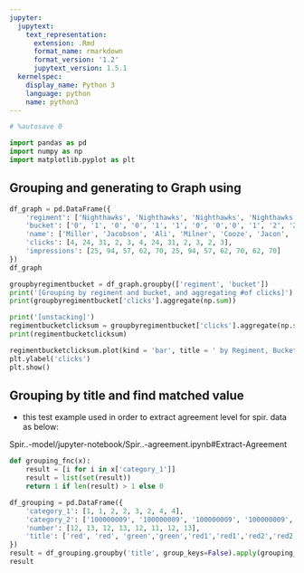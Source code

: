 ```yaml
---
jupyter:
  jupytext:
    text_representation:
      extension: .Rmd
      format_name: rmarkdown
      format_version: '1.2'
      jupytext_version: 1.5.1
  kernelspec:
    display_name: Python 3
    language: python
    name: python3
---
```


```python
# %autosave 0
```

```python
import pandas as pd
import numpy as np
import matplotlib.pyplot as plt
```

## Grouping and generating to Graph using 

```python
df_graph = pd.DataFrame({
    'regiment': ['Nighthawks', 'Nighthawks', 'Nighthawks', 'Nighthawks', 'Dragoons', 'Dragoons', 'Dragoons', 'Dragoons', 'Scouts', 'Scouts', 'Scouts', 'Scouts'],
    'bucket': ['0', '1', '0', '0', '1', '1', '0', '0','0', '1', '2', '2'],
    'name': ['Miller', 'Jacobson', 'Ali', 'Milner', 'Cooze', 'Jacon', 'Ryaner', 'Sone', 'Sloan', 'Piger', 'Riani', 'Ali'],
    'clicks': [4, 24, 31, 2, 3, 4, 24, 31, 2, 3, 2, 3],
    'impressions': [25, 94, 57, 62, 70, 25, 94, 57, 62, 70, 62, 70]
})
df_graph
```

```python
groupbyregimentbucket = df_graph.groupby(['regiment', 'bucket'])
print('[Grouping by regiment and bucket, and aggregating #of clicks]')
print(groupbyregimentbucket['clicks'].aggregate(np.sum))
```

```python
print('[unstacking]')
regimentbucketclicksum = groupbyregimentbucket['clicks'].aggregate(np.sum).unstack()
print(regimentbucketclicksum)
```

```python
regimentbucketclicksum.plot(kind = 'bar', title = ' by Regiment, Bucket')
plt.ylabel('clicks')
plt.show()
```

## Grouping by title and find matched value

- this test example used in order to extract agreement level for spir. data as below:

Spir..-model/jupyter-notebook/Spir..-agreement.ipynb#Extract-Agreement

```python
def grouping_fnc(x):
    result = [i for i in x['category_1']]
    result = list(set(result))
    return 1 if len(result) > 1 else 0
```

```python
df_grouping = pd.DataFrame({
    'category_1': [1, 1, 2, 2, 3, 2, 4, 4],
    'category_2': ['100000009', '100000009', '100000009', '100000009', '100000009','100000034','100000034', '100000034'],
    'number': [12, 13, 12, 13, 12, 11, 12, 13],
    'title': ['red', 'red', 'green','green','red1','red1','red2','red2']
})
result = df_grouping.groupby('title', group_keys=False).apply(grouping_fnc)
result
```
